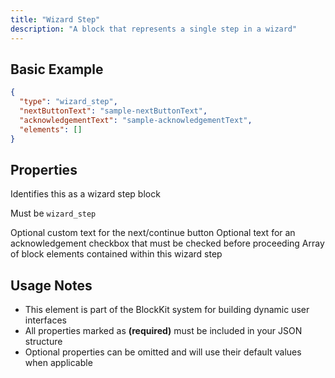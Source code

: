 ```yaml
---
title: "Wizard Step"
description: "A block that represents a single step in a wizard"
---
```


## Basic Example

```json
{
  "type": "wizard_step",
  "nextButtonText": "sample-nextButtonText",
  "acknowledgementText": "sample-acknowledgementText",
  "elements": []
}
```

## Properties

<ParamField path="type" type="string" required="true" >
  Identifies this as a wizard step block

Must be <code>wizard_step</code>
</ParamField>

<ParamField path="nextButtonText" type="string" required="false" >
  Optional custom text for the next/continue button
</ParamField>

<ParamField path="acknowledgementText" type="string" required="false" >
  Optional text for an acknowledgement checkbox that must be checked before proceeding
</ParamField>

<ParamField path="elements" type="array" required="true" >
  Array of block elements contained within this wizard step
</ParamField>


## Usage Notes

- This element is part of the BlockKit system for building dynamic user interfaces
- All properties marked as **(required)** must be included in your JSON structure
- Optional properties can be omitted and will use their default values when applicable

